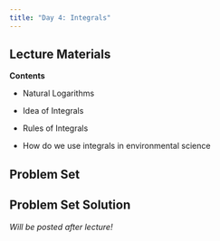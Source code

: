 ```yaml
---
title: "Day 4: Integrals"
---
```


## Lecture Materials

**Contents**

- Natural Logarithms

- Idea of Integrals

- Rules of Integrals

- How do we use integrals in environmental science

## Problem Set

## Problem Set Solution

*Will be posted after lecture!*